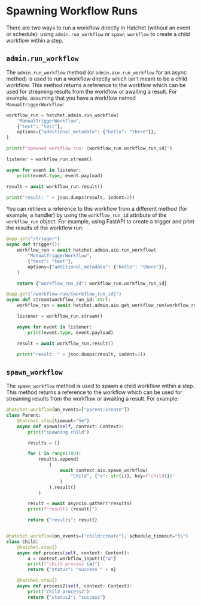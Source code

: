 # Spawning Workflow Runs

There are two ways to run a workflow directly in Hatchet (without an event or schedule): using `admin.run_workflow` or `spawn_workflow` to create a child workflow within a step.

## `admin.run_workflow`

The `admin.run_workflow` method (or `admin.aio.run_workflow` for an async method) is used to run a workflow directly which isn't meant to be a child workflow. This method returns a reference to the workflow which can be used for streaming results from the workflow or awaiting a result. For example, assuming that you have a workflow named `ManualTriggerWorkflow`:

```py
workflow_run = hatchet.admin.run_workflow(
    "ManualTriggerWorkflow",
    {"test": "test"},
    options={"additional_metadata": {"hello": "there"}},
)

print(f"spawned workflow run: {workflow_run.workflow_run_id}")

listener = workflow_run.stream()

async for event in listener:
    print(event.type, event.payload)

result = await workflow_run.result()

print("result: " + json.dumps(result, indent=2))
```

You can retrieve a reference to this workflow from a different method (for example, a handler) by using the `workflow_run_id` attribute of the `workflow_run` object. For example, using FastAPI to create a trigger and print the results of the workflow run:

```py
@app.get("/trigger")
async def trigger():
    workflow_run = await hatchet.admin.aio.run_workflow(
        "ManualTriggerWorkflow",
        {"test": "test"},
        options={"additional_metadata": {"hello": "there"}},
    )

    return {"workflow_run_id": workflow_run.workflow_run_id}

@app.get("/workflow-run/{workflow_run_id}")
async def stream(workflow_run_id: str):
    workflow_run = await hatchet.admin.aio.get_workflow_run(workflow_run_id)

    listener = workflow_run.stream()

    async for event in listener:
        print(event.type, event.payload)

    result = await workflow_run.result()

    print("result: " + json.dumps(result, indent=2))
```

## `spawn_workflow`

The `spawn_workflow` method is used to spawn a child workflow within a step. This method returns a reference to the workflow which can be used for streaming results from the workflow or awaiting a result. For example:

```py
@hatchet.workflow(on_events=["parent:create"])
class Parent:
    @hatchet.step(timeout="5m")
    async def spawn(self, context: Context):
        print("spawning child")

        results = []

        for i in range(100):
            results.append(
                (
                    await context.aio.spawn_workflow(
                        "Child", {"a": str(i)}, key=f"child{i}"
                    )
                ).result()
            )

        result = await asyncio.gather(*results)
        print(f"results {result}")

        return {"results": result}


@hatchet.workflow(on_events=["child:create"], schedule_timeout="5s")
class Child:
    @hatchet.step()
    async def process(self, context: Context):
        a = context.workflow_input()["a"]
        print(f"child process {a}")
        return {"status": "success " + a}

    @hatchet.step()
    async def process2(self, context: Context):
        print("child process2")
        return {"status2": "success"}
```
